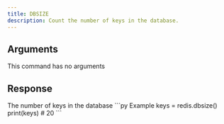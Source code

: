 ```yaml
---
title: DBSIZE
description: Count the number of keys in the database.
---
```



## Arguments

This command has no arguments

## Response

<ResponseField type="int" required>
 The number of keys in the database
</ResponseField>

<RequestExample>
```py Example
keys = redis.dbsize()
print(keys) # 20
```
</RequestExample>
